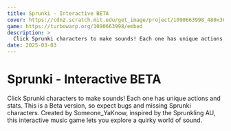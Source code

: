 ```yaml
---
title: Sprunki - Interactive BETA
cover: https://cdn2.scratch.mit.edu/get_image/project/1090663998_480x360.png
game: https://turbowarp.org/1090663998/embed
description: >
  Click Sprunki characters to make sounds! Each one has unique actions and stats. This is a Beta version, so expect bugs and missing Sprunki characters. Created by Someone_YaKnow, inspired by the Sprunkling AU, this interactive music game lets you explore a quirky world of sound.
date: 2025-03-03
---
```


# Sprunki - Interactive BETA

Click Sprunki characters to make sounds! Each one has unique actions and stats. This is a Beta version, so expect bugs and missing Sprunki characters. Created by Someone_YaKnow, inspired by the Sprunkling AU, this interactive music game lets you explore a quirky world of sound.
